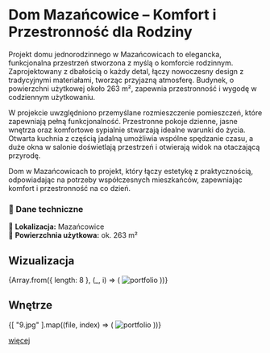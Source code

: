 
# **Dom Mazańcowice – Komfort i Przestronność dla Rodziny**

Projekt domu jednorodzinnego w Mazańcowicach to elegancka, funkcjonalna przestrzeń stworzona z myślą o komforcie rodzinnym. Zaprojektowany z dbałością o każdy detal, łączy nowoczesny design z tradycyjnymi materiałami, tworząc przyjazną atmosferę. Budynek, o powierzchni użytkowej około 263 m², zapewnia przestronność i wygodę w codziennym użytkowaniu.

W projekcie uwzględniono przemyślane rozmieszczenie pomieszczeń, które zapewniają pełną funkcjonalność. Przestronne pokoje dzienne, jasne wnętrza oraz komfortowe sypialnie stwarzają idealne warunki do życia. Otwarta kuchnia z częścią jadalną umożliwia wspólne spędzanie czasu, a duże okna w salonie doświetlają przestrzeń i otwierają widok na otaczającą przyrodę. 

Dom w Mazańcowicach to projekt, który łączy estetykę z praktycznością, odpowiadając na potrzeby współczesnych mieszkańców, zapewniając komfort i przestronność na co dzień.

### **📌 Dane techniczne**  
📍 **Lokalizacja:** Mazańcowice  
📐 **Powierzchnia użytkowa:** ok. 263 m²  

## Wizualizacja

<div style={{ display: 'grid', gridTemplateColumns: 'repeat(2, 1fr)', gap: '14px' }}>
  {Array.from({ length: 8 }, (_, i) => (
    <Zoom key={i}>
      <img alt="portfolio" src={`/compressed/jedno/dob/${i + 1}.jpg`} style={{ width: '100%', height: 'auto' }} />
    </Zoom>
  ))}
</div>

## Wnętrze

<div style={{ display: 'grid', gridTemplateColumns: 'repeat(1, 1fr)', gap: '20px' }}>
  {[
    "9.jpg"
  ].map((file, index) => (
    <Zoom key={index}>
      <img alt="portfolio" src={`/compressed/jedno/dob/${file}`} style={{ width: '100%', height: 'auto' }} />
    </Zoom>
  ))}
</div>

[więcej]( /projekty/wnetrza/dob )
